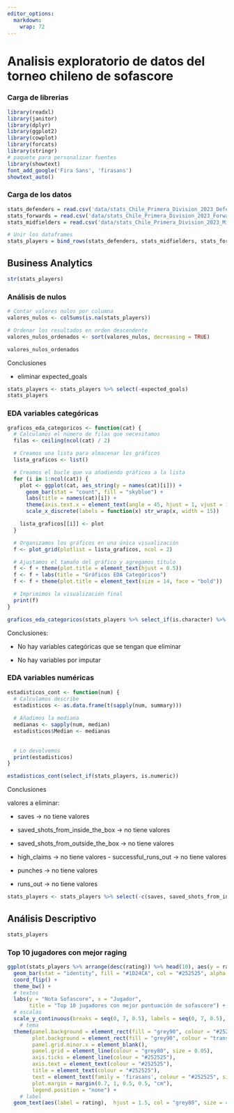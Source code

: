 ```yaml
---
editor_options: 
  markdown: 
    wrap: 72
---
```


# Analisis exploratorio de datos del torneo chileno de sofascore

### Carga de librerias

```r
library(readxl)
library(janitor)
library(dplyr)
library(ggplot2)
library(cowplot)
library(forcats)
library(stringr)
# paquete para personalizar fuentes
library(showtext)
font_add_google('Fira Sans', 'firasans')
showtext_auto()
```

### Carga de los datos

```r
stats_defenders = read.csv('data/stats_Chile_Primera_Division_2023_Defenders_sofascore.csv', sep = ";") %>% clean_names() %>% mutate(position = "D")
stats_forwards = read.csv('data/stats_Chile_Primera_Division_2023_Forwards_sofascore.csv', sep = ";") %>% clean_names() %>% mutate(position = "F")
stats_midfielders = read.csv('data/stats_Chile_Primera_Division_2023_Midfielders_sofascore.csv', sep = ";") %>% clean_names() %>% mutate(position = "M")

# Unir los dataframes
stats_players = bind_rows(stats_defenders, stats_midfielders, stats_forwards)

```

## Business Analytics

```r
str(stats_players)

```

### Análisis de nulos

```r
# Contar valores nulos por columna
valores_nulos <- colSums(is.na(stats_players))

# Ordenar los resultados en orden descendente
valores_nulos_ordenados <- sort(valores_nulos, decreasing = TRUE)

valores_nulos_ordenados

```

Conclusiones

-   eliminar expected_goals

```r
stats_players <- stats_players %>% select(-expected_goals)
stats_players
```

### EDA variables categóricas

```r
graficos_eda_categoricos <- function(cat) {
  # Calculamos el número de filas que necesitamos
  filas <- ceiling(ncol(cat) / 2)

  # Creamos una lista para almacenar los gráficos
  lista_graficos <- list()

  # Creamos el bucle que va añadiendo gráficos a la lista
  for (i in 1:ncol(cat)) {
    plot <- ggplot(cat, aes_string(y = names(cat)[i])) +
      geom_bar(stat = "count", fill = "skyblue") +
      labs(title = names(cat)[i]) +
      theme(axis.text.x = element_text(angle = 45, hjust = 1, vjust = 1)) +
      scale_x_discrete(labels = function(x) str_wrap(x, width = 15))

    lista_graficos[[i]] <- plot
  }

  # Organizamos los gráficos en una única visualización
  f <- plot_grid(plotlist = lista_graficos, ncol = 2)

  # Ajustamos el tamaño del gráfico y agregamos título
  f <- f + theme(plot.title = element_text(hjust = 0.5))
  f <- f + labs(title = "Gráficos EDA Categóricos")
  f <- f + theme(plot.title = element_text(size = 14, face = "bold"))

  # Imprimimos la visualización final
  print(f)
}


```

```r
graficos_eda_categoricos(stats_players %>% select_if(is.character) %>% select(-player))

```

Conclusiones:

-   No hay variables categóricas que se tengan que eliminar

-   No hay variables por imputar

### EDA variables numéricas

```r
estadisticos_cont <- function(num) {
  # Calculamos describe
  estadisticos <- as.data.frame(t(sapply(num, summary)))
  
  # Añadimos la mediana
  medianas <- sapply(num, median)
  estadisticos$Median <- medianas
  
  
  # Lo devolvemos
  print(estadisticos)
}

```

```r
estadisticos_cont(select_if(stats_players, is.numeric))

```

Conclusiones

valores a eliminar:

-   saves -\> no tiene valores

-   saved_shots_from_inside_the_box -\> no tiene valores

-   saved_shots_from_outside_the_box -\> no tiene valores

-   high_claims -\> no tiene valores - successful_runs_out -\> no tiene
    valores

-   punches -\> no tiene valores

-   runs_out -\> no tiene valores

```r
stats_players <- stats_players %>% select(-c(saves, saved_shots_from_inside_the_box, saved_shots_from_outside_the_box, high_claims, successful_runs_out, punches,  runs_out))
```


## Análisis Descriptivo

```r
stats_players
```


### Top 10 jugadores con mejor raging

```r
ggplot(stats_players %>% arrange(desc(rating)) %>% head(10), aes(y = rating, x = fct_reorder(player, rating))) +
  geom_bar(stat = "identity", fill = "#1D24CA", col = "#252525", alpha = 0.9, width = 0.8) +
  coord_flip() +
  theme_bw() +
  # textos
  labs(y = "Nota Sofascore", x = "Jugador",
       title = "Top 10 jugadores con mejor puntuación de sofascore") +
  # escalas
  scale_y_continuous(breaks = seq(0, 7, 0.5), labels = seq(0, 7, 0.5), limits = c(0, 7.5)) +
    # tema
  theme(panel.background = element_rect(fill = "grey90", colour = "#252525"),
        plot.background = element_rect(fill = "grey90", colour = "transparent"),
        panel.grid.minor.x = element_blank(),
        panel.grid = element_line(colour = "grey80", size = 0.05),
        axis.ticks = element_line(colour = "#252525"),
        axis.text = element_text(colour = "#252525"),
        title = element_text(colour = "#252525"),
        text = element_text(family = 'firasans', colour = "#252525", size = 12),
        plot.margin = margin(0.7, 1, 0.5, 0.5, "cm"),
        legend.position = "none") +
    # label
  geom_text(aes(label = rating),  hjust = 1.5, col = "grey80", size = 4)
  
```


